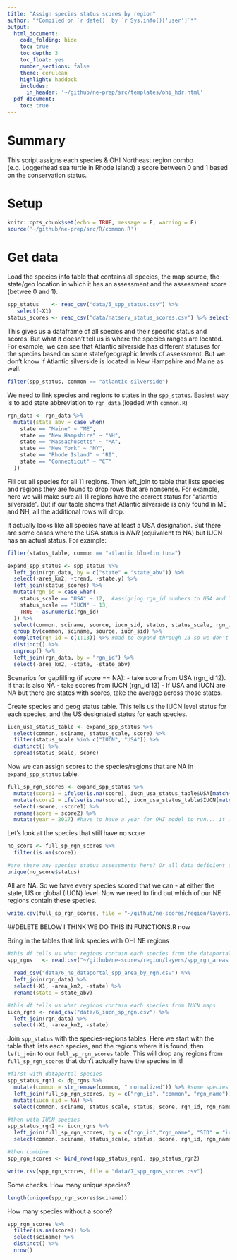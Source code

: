 ```yaml
---
title: "Assign species status scores by region"
author: "*Compiled on `r date()` by `r Sys.info()['user']`*"
output: 
  html_document:
    code_folding: hide
    toc: true
    toc_depth: 3
    toc_float: yes
    number_sections: false
    theme: cerulean
    highlight: haddock
    includes: 
      in_header: '~/github/ne-prep/src/templates/ohi_hdr.html'
  pdf_document:
    toc: true
---
```


# Summary

This script assigns each species & OHI Northeast region combo (e.g. Loggerhead sea turtle in Rhode Island) a score between 0 and 1 based on the conservation status.

# Setup

```r
knitr::opts_chunk$set(echo = TRUE, message = F, warning = F)
source('~/github/ne-prep/src/R/common.R')
```

# Get data

Load the species info table that contains all species, the map source, the state/geo location in which it has an assessment and the assessment score (betwee 0 and 1).

```r
spp_status    <- read_csv("data/5_spp_status.csv") %>%
   select(-X1)
status_scores <- read_csv("data/natserv_status_scores.csv") %>% select(-X1)
```

This gives us a dataframe of all species and their specific status and scores. But what it doesn't tell us is where the species ranges are located. For example, we can see that Atlantic silverside has different statuses for the species based on some state/geographic levels of assessment. But we don't know if Atlantic silverside is located in New Hampshire and Maine as well.

```r
filter(spp_status, common == "atlantic silverside")
```

We need to link species and regions to states in the `spp_status`. Easiest way is to add state abbreviation to `rgn_data` (loaded with `common.R`)

```r
rgn_data <- rgn_data %>%
  mutate(state_abv = case_when(
    state == "Maine" ~ "ME",
    state == "New Hampshire" ~ "NH",
    state == "Massachusetts" ~ "MA",
    state == "New York" ~ "NY",
    state == "Rhode Island" ~ "RI",
    state == "Connecticut" ~ "CT"
  ))
```

Fill out all species for all 11 regions. Then left_join to table that lists species and regions they are found to drop rows that are nonsense. For example, here we will make sure all 11 regions have the correct status for "atlantic silverside". But if our table shows that Atlantic silverside is only found in ME and NH, all the additional rows will drop.


It actually looks like all species have at least a USA designation. But there are some cases where the USA status is *NNR* (equivalent to NA) but IUCN has an actual status. For example:

```r
filter(status_table, common == "atlantic bluefin tuna")
```



```r
expand_spp_status <- spp_status %>%
  left_join(rgn_data, by = c("state" = "state_abv")) %>%
  select(-area_km2, -trend, -state.y) %>%
  left_join(status_scores) %>%
  mutate(rgn_id = case_when(
    status_scale == "USA" ~ 12,  #assigning rgn_id numbers to USA and IUCN (12 and 13 respectively)
    status_scale == "IUCN" ~ 13,
    TRUE ~ as.numeric(rgn_id)
  )) %>%
  select(common, sciname, source, iucn_sid, status, status_scale, rgn_id, score) %>%
  group_by(common, sciname, source, iucn_sid) %>%
  complete(rgn_id = c(1:13)) %>% #had to expand through 13 so we don't lose the rows with IUCN and USA
  distinct() %>%
  ungroup() %>%
  left_join(rgn_data, by = "rgn_id") %>%
  select(-area_km2, -state, -state_abv)
```

Scenarios for gapfilling (if score == NA):
- take score from USA (rgn_id 12). If that is also NA
- take scores from IUCN (rgn_id 13)
- If USA and IUCN are NA but there are states with scores, take the average across those states.

Create species and geog status table. This tells us the IUCN level status for each species, and the US designated status for each species.
```r
iucn_usa_status_table <- expand_spp_status %>%
  select(common, sciname, status_scale, score) %>%
  filter(status_scale %in% c("IUCN", "USA")) %>%
  distinct() %>%
  spread(status_scale, score)
```

Now we can assign scores to the species/regions that are NA in `expand_spp_status` table.

```r
full_sp_rgn_scores <- expand_spp_status %>%
  mutate(score1 = ifelse(is.na(score), iucn_usa_status_table$USA[match(sciname, iucn_usa_status_table$sciname)], score)) %>% #first if score is NA then find USA score in iucn_usa_status_table
  mutate(score2 = ifelse(is.na(score1), iucn_usa_status_table$IUCN[match(sciname, iucn_usa_status_table$sciname)], score1)) %>%
  select(-score, -score1) %>%
  rename(score = score2) %>%
  mutate(year = 2017) #have to have a year for OHI model to run... it will backfill other years
```

Let's look at the species that still have no score

```r
no_score <- full_sp_rgn_scores %>%
  filter(is.na(score))

#are there any species status assessments here? Or all data deficient or NA
unique(no_score$status)
```

All are NA. So we have every species scored that we can - at either the state, US or global (IUCN) level. Now we need to find out which of our NE regions contain these species.

```r
write.csv(full_sp_rgn_scores, file = "~/github/ne-scores/region/layers/spp_status_scores.csv")
```




##DELETE BELOW I THINK WE DO THIS IN FUNCTIONS.R now

Bring in the tables that link species with OHI NE regions

```r
#this df tells us what regions contain each species from the dataportal
spp_rgns   <- read.csv("~/github/ne-scores/region/layers/spp_rgn_areas.csv")
  
  read_csv("data/6_ne_dataportal_spp_area_by_rgn.csv") %>% 
  left_join(rgn_data) %>%
  select(-X1, -area_km2, -state) %>%
  rename(state = state_abv)

#this df tells us what regions contain each species from IUCN maps
iucn_rgns <- read_csv("data/6_iucn_sp_rgn.csv") %>% 
  left_join(rgn_data) %>%
  select(-X1, -area_km2, -state) 
```

Join `spp_status` with the species-regions tables. Here we start with the table that lists each species, and the regions where it is found, then `left_join` to our `full_sp_rgn_scores` table. This will drop any regions from `full_sp_rgn_scores` that don't actually have the species in it!

```r
#first with dataportal species
spp_status_rgn1 <- dp_rgns %>%
  mutate(common = str_remove(common, " normalized")) %>% #some species common names still have "normalized" in them! remove
  left_join(full_sp_rgn_scores, by = c("rgn_id", "common", "rgn_name")) %>%
  mutate(iucn_sid = NA) %>%
  select(common, sciname, status_scale, status, score, rgn_id, rgn_name, iucn_sid)

#then with IUCN species
spp_status_rgn2 <- iucn_rgns %>%
  left_join(full_sp_rgn_scores, by = c("rgn_id","rgn_name", "SID" = "iucn_sid")) %>%
  select(common, sciname, status_scale, status, score, rgn_id, rgn_name, iucn_sid = SID)

#then combine
spp_rgn_scores <- bind_rows(spp_status_rgn1, spp_status_rgn2)

write.csv(spp_rgn_scores, file = "data/7_spp_rgns_scores.csv")
```

Some checks. How many unique species?

```r
length(unique(spp_rgn_scores$sciname))
```

How many species without a score?

```r
spp_rgn_scores %>% 
  filter(is.na(score)) %>%
  select(sciname) %>%
  distinct() %>%
  nrow()
```
